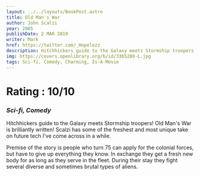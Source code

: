 ```yaml
---
layout: ../../layouts/BookPost.astro
title: Old Man's War
author: John Scalzi
year: 2005
publishDate: 2 MAR 2019
writer: Mark
href: https://twitter.com/_Hopelezz
description: Hitchhickers guide to the Galaxy meets Stormship troopers!
img: https://covers.openlibrary.org/b/id/3365280-L.jpg
tags: Sci-fi, Comedy, Charming, Is-A-Movie
---
```


# Rating : 10/10

### _Sci-fi, Comedy_

Hitchhickers guide to the Galaxy meets Stormship troopers! Old Man's War is brilliantly written! Scalzi has some of the freshest and most unique take on future tech I've come across in a while.

Premise of the story is people who turn 75 can apply for the colonial forces, but have to give up everything they know. In exchange they get a fresh new body for as long as they serve in the fleet. During their stay they fight several diverse and sometimes brutal types of aliens.
